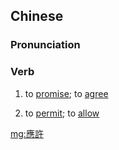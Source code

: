 {{also|应许}}
==Chinese==
{{zh-forms|s=应许}}

===Pronunciation===
{{zh-pron
|m=應xǔ
|c=jing1 heoi2,jing3 heoi2
|h=pfs=yin-hí
|mn=qz:èng-hír/xm,zz:èng-hú
|cat=v
}}

===Verb===
{{zh-verb}}

# to [[promise]]; to [[agree]]
#: {{zh-x|這 便 叫 ^亞伯拉罕 的 福 ， 因 ^基督 ^耶穌 可以 臨到 外邦人 ， 使 我們 因 信 得著[着]{zháo} 所 應{yīng}許 的 ^聖靈。|ref={{w2|zh|和合本|新標點和合本}} ([[w:Chinese Union Version|Chinese Union Version with New Punctuation]]), {{lang|zh|加拉太書}} (Galatians) 3:14|That the blessing of Abraham might come on the Gentiles through Jesus Christ; that we might receive the '''promise''' of the Spirit through faith.}}
# to [[permit]]; to [[allow]]

[[mg:應許]]